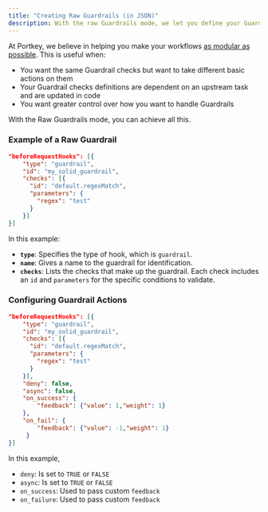 ```yaml
---
title: "Creating Raw Guardrails (in JSON)"
description: With the raw Guardrails mode, we let you define your Guardrail checks & actions however you want, directly in code.
---
```


At Portkey, we believe in helping you make your workflows [as modular as possible](https://portkey.ai/blog/what-it-means-to-go-to-prod/).
This is useful when:
* You want the same Guardrail checks but want to take different basic actions on them
* Your Guardrail checks definitions are dependent on an upstream task and are updated in code
* You want greater control over how you want to handle Guardrails

With the Raw Guardrails mode, you can achieve all this.

### Example of a Raw Guardrail

```JSON
"beforeRequestHooks": [{
    "type": "guardrail",
    "id": "my_solid_guardrail",
    "checks": [{
      "id": "default.regexMatch",
      "parameters": {
        "regex": "test"
      }
    }]
}]
```

In this example:

* **`type`**: Specifies the type of hook, which is `guardrail`.
* **`name`**: Gives a name to the guardrail for identification.
* **`checks`**: Lists the checks that make up the guardrail. Each check includes an `id` and `parameters` for the specific conditions to validate.

### Configuring Guardrail Actions

```JSON
"beforeRequestHooks": [{
    "type": "guardrail",
    "id": "my_solid_guardrail",
    "checks": [{
      "id": "default.regexMatch",
      "parameters": {
        "regex": "test"
      }
    }],
    "deny": false,
    "async": false,
    "on_success": {
        "feedback": {"value": 1,"weight": 1}
    },
    "on_fail": {
        "feedback": {"value": -1,"weight": 1}
     }
}]
```
In this example,

* `deny`: Is set to `TRUE` or `FALSE`
* `async`: Is set to `TRUE` or `FALSE`
* `on_success`: Used to pass custom `feedback`
* `on_failure`: Used to pass custom `feedback`
